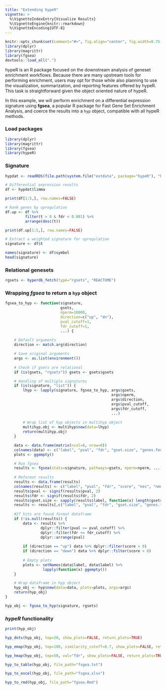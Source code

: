 ```yaml
---
title: "Extending hypeR"
vignette: >
  %\VignetteIndexEntry{Visualize Results}
  %\VignetteEngine{knitr::rmarkdown}
  %\VignetteEncoding{UTF-8}
---
```


```r
knitr::opts_chunk$set(comment="#>", fig.align="center", fig.width=8.75, cache=FALSE)
library(dplyr)
library(magrittr)
library(fgsea)
devtools::load_all(".")
```

hypeR is an R package focused on the downstream analysis of geneset enrichment workflows. Because there are many upstream tools for performing enrichment, users may opt for those while also planning to use the visualization, summarization, and reporting features offered by hypeR. This task is straightforward given the object oriented nature of hypeR.

In this example, we will perform enrichment on a differential expression signature using **fgsea**, a popular R package for Fast Gene Set Enrichment Analysis, and coerce the results into a `hyp` object, compatible with all hypeR methods.

### Load packages
```r

library(dplyr)
library(magrittr)
library(fgsea)
library(hypeR)

```

### Signature
```r
hypdat <- readRDS(file.path(system.file("extdata", package="hypeR"), "hypdat.rds"))

# Differential expression results
df <- hypdat$limma

print(df[1:5,], row.names=FALSE)

# Rank genes by upregulation
df.up <- df %>%
         filter(t > 0 & fdr < 0.001) %>%
         arrange(desc(t))

print(df.up[1:5,], row.names=FALSE)

# Extract a weighted signature for upregulation
signature <- df$t

names(signature) <- df$symbol
head(signature)

```

### Relational genesets
```r

rgsets <- hyperdb_fetch(type="rgsets", "REACTOME")

```

### Wrapping *fgsea* to return a `hyp` object
```r

fgsea_to_hyp <- function(signature,
                         gsets, 
                         nperm=10000, 
                         direction=c("up", "dn"),
                         pval_cutoff=1, 
                         fdr_cutoff=1,
                         ...) {
    
    # Default arguments
    direction <- match.arg(direction)

    # Save original arguments
    args <- as.list(environment())
    
    # Check if gsets are relational
    if (is(gsets, "rgsets")) gsets <- gsets$gsets

    # Handling of multiple signatures
    if (is(signature, "list")) {
        lhyp <- lapply(signature, fgsea_to_hyp, args$gsets,
                                                args$nperm,
                                                args$direction,
                                                args$pval_cutoff,
                                                args$fdr_cutoff, 
                                                ...)
 
        # Wrap list of hyp objects in multihyp object
        multihyp.obj <- multihyp$new(data=lhyp)
        return(multihyp.obj)
    }

    data <- data.frame(matrix(ncol=6, nrow=0))
    colnames(data) <- c("label", "pval", "fdr", "gset.size", "genes.found", "score")
    plots <- ggempty()    

    # Run fgsea
    results <- fgsea(stats=signature, pathways=gsets, nperm=nperm, ...)
    
    # Reformat results
    results <- data.frame(results)
    colnames(results) <- c("label", "pval", "fdr", "score", "nes", "nme", "genes.found", "le")
    results$pval <- signif(results$pval, 2)
    results$fdr <- signif(results$fdr, 2)
    results$gset.size <- sapply(results$label, function(x) length(gsets[[x]]))
    results <- results[,c("label", "pval", "fdr", "gset.size", "genes.found", "score")]
    
    #If hits are found format dataframe
    if (!is.null(results)) {
        data <- results %>%
                dplyr::filter(pval <= pval_cutoff) %>%
                dplyr::filter(fdr <= fdr_cutoff) %>%
                dplyr::arrange(pval)
        
        if (direction == "up") data %>% dplyr::filter(score > 0)
        if (direction == "down") data %>% dplyr::filter(score < 0)
        
        # Empty plots
        plots <- setNames(data$label, data$label) %>%
                 lapply(function(x) ggempty())
    }

    # Wrap dataframe in hyp object
    hyp_obj <- hyp$new(data=data, plots=plots, args=args)
    return(hyp_obj)
}

hyp_obj <- fgsea_to_hyp(signature, rgsets)

```

### *hypeR* functionality
```r

print(hyp_obj)

```

```r

hyp_dots(hyp_obj, top=20, show_plots=FALSE, return_plots=TRUE)

```

```r

hyp_emap(hyp_obj, top=100, similarity_cutoff=0.7, show_plots=FALSE, return_plots=TRUE)

```

```r

hyp_hmap(hyp_obj, top=50, val="fdr", show_plots=FALSE, return_plots=TRUE)

```

```r

hyp_to_table(hyp_obj, file_path="fsgea.txt")

```

```r

hyp_to_excel(hyp_obj, file_path="fsgea.xlsx")

```

```r

hyp_to_rmd(hyp_obj, file_path="fgsea.Rmd")

```
